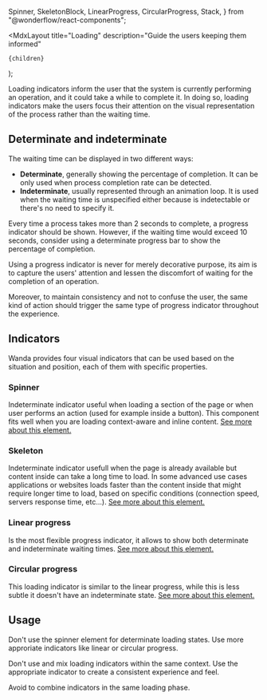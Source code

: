   Spinner,
  SkeletonBlock,
  LinearProgress,
  CircularProgress,
  Stack,
} from "@wonderflow/react-components";

  <MdxLayout
    title="Loading"
    description="Guide the users keeping them informed"
  >
    {children}
  </MdxLayout>
);

Loading indicators inform the user that the system is currently performing an operation, and it could take a while to complete it. In doing so, loading indicators make the users focus their attention on the visual representation of the process rather than the waiting time.

## Determinate and indeterminate

The waiting time can be displayed in two different ways:

- **Determinate**, generally showing the percentage of completion. It can be only used when process completion rate can be detected.
- **Indeterminate**, usually represented through an animation loop. It is used when the waiting time is unspecified either because is indetectable or there's no need to specify it.

Every time a process takes more than 2 seconds to complete, a progress indicator should be shown. However, if the waiting time would exceed 10 seconds, consider using a determinate progress bar to show the percentage of completion.

Using a progress indicator is never for merely decorative purpose, its aim is to capture the users' attention and lessen the discomfort of waiting for the completion of an operation.

Moreover, to maintain consistency and not to confuse the user, the same kind of action should trigger the same type of progress indicator throughout the experience.

## Indicators

Wanda provides four visual indicators that can be used based on the situation and position, each of them with specific properties.

### Spinner

<LiveArea>
  <Spinner />
</LiveArea>

Indeterminate indicator useful when loading a section of the page or when user performs an action (used for example inside a button). This component fits well when you are loading context-aware and inline content. [See more about this element.](/develop/components/spinner/)

### Skeleton

<LiveArea columnGap={32} verticalAlign="start">
  <SkeletonBlock inline circle width={50} height={50} />
  <SkeletonBlock count={4} width={400} />
</LiveArea>

Indeterminate indicator usefull when the page is already available but content inside can take a long time to load. In some advanced use cases applications or websites loads faster than the content inside that might require longer time to load, based on specific conditions (connection speed, servers response time, etc...). [See more about this element.](/develop/components/skeleton-block/)

### Linear progress

<LiveArea>
  <div style={{ width: "100%" }}>
    <LinearProgress value={40} />
  </div>
  <div style={{ width: "100%" }}>
    <LinearProgress />
  </div>
</LiveArea>

Is the most flexible progress indicator, it allows to show both determinate and indeterminate waiting times. [See more about this element.](/develop/components/linear-progress/)

### Circular progress

<LiveArea>
  <CircularProgress value={40} showProgress />
</LiveArea>

This loading indicator is similar to the linear progress, while this is less subtle it doesn't have an indeterminate state. [See more about this element.](/develop/components/circular-progress/)

## Usage

Don't use the spinner element for determinate loading states. Use more approriate indicators like linear or circular progress.

<Stack direction="row" columnGap={24}>
  <HintCard isBad image="/design/recipes/loading/spinner-percentage-dont.png" />
  <HintCard image="/design/recipes/loading/spinner-percentage-do.png" />
</Stack>

Don't use and mix loading indicators within the same context. Use the appropriate indicator to create a consistent experience and feel.

<Stack direction="row" columnGap={24}>
  <HintCard isBad image="/design/recipes/loading/progress-content-dont.png" />
  <HintCard image="/design/recipes/loading/progress-content-do.png" />
</Stack>

Avoid to combine indicators in the same loading phase.

<Stack direction="row" columnGap={24}>
  <HintCard isBad image="/design/recipes/loading/combine-dont.png" />
  <HintCard image="/design/recipes/loading/combine-do.png" />
</Stack>
